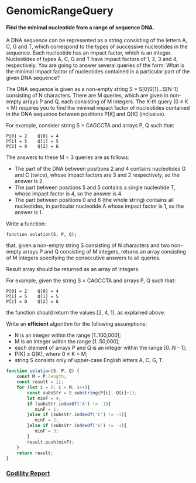 # GenomicRangeQuery
#### Find the minimal nucleotide from a range of sequence DNA.

A DNA sequence can be represented as a string consisting of the letters A, C, G and T, which correspond to the types of successive nucleotides in the sequence. Each nucleotide has an impact factor, which is an integer. Nucleotides of types A, C, G and T have impact factors of 1, 2, 3 and 4, respectively. You are going to answer several queries of the form: What is the minimal impact factor of nucleotides contained in a particular part of the given DNA sequence?

The DNA sequence is given as a non-empty string S = S[0]S[1]...S[N-1] consisting of N characters. There are M queries, which are given in non-empty arrays P and Q, each consisting of M integers. The K-th query (0 ≤ K < M) requires you to find the minimal impact factor of nucleotides contained in the DNA sequence between positions P[K] and Q[K] (inclusive).

For example, consider string S = CAGCCTA and arrays P, Q such that:

    P[0] = 2    Q[0] = 4
    P[1] = 5    Q[1] = 5
    P[2] = 0    Q[2] = 6
The answers to these M = 3 queries are as follows:

- The part of the DNA between positions 2 and 4 contains nucleotides G and C (twice), whose impact factors are 3 and 2 respectively, so the answer is 2.
- The part between positions 5 and 5 contains a single nucleotide T, whose impact factor is 4, so the answer is 4.
- The part between positions 0 and 6 (the whole string) contains all nucleotides, in particular nucleotide A whose impact factor is 1, so the answer is 1.

Write a function:

    function solution(S, P, Q);

that, given a non-empty string S consisting of N characters and two non-empty arrays P and Q consisting of M integers, returns an array consisting of M integers specifying the consecutive answers to all queries.

Result array should be returned as an array of integers.

For example, given the string S = CAGCCTA and arrays P, Q such that:

    P[0] = 2    Q[0] = 4
    P[1] = 5    Q[1] = 5
    P[2] = 0    Q[2] = 6
the function should return the values [2, 4, 1], as explained above.

Write an **efficient** algorithm for the following assumptions:

- N is an integer within the range [1..100,000];
- M is an integer within the range [1..50,000];
- each element of arrays P and Q is an integer within the range [0..N - 1];
- P[K] ≤ Q[K], where 0 ≤ K < M;
- string S consists only of upper-case English letters A, C, G, T.


```javascript
function solution(S, P, Q) {
    const M = P.length;
    const result = [];
    for (let i = 0; i < M; i++){
        const subsStr = S.substring(P[i], Q[i]+1);
        let minF = 4;
        if (subsStr.indexOf('A') != -1){
           minF = 1; 
        }else if (subsStr.indexOf('C') != -1){
           minF = 2; 
        }else if (subsStr.indexOf('G') != -1){
           minF = 3; 
        }
        result.push(minF);
    }    
    return result;
}
```

### [Codility Report](https://app.codility.com/demo/results/trainingGSD9EK-5DD/)
